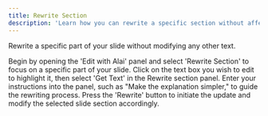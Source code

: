 ```yaml
---
title: Rewrite Section
description: 'Learn how you can rewrite a specific section without affecting the rest of the slide'
---
```


Rewrite a specific part of your slide without modifying any other text.

<Steps>
  <Step title="Open 'Edit with Alai' Panel">
    Begin by opening the 'Edit with Alai' panel and select 'Rewrite Section' to focus on a specific part of your slide.
  </Step>
  <Step title="Highlight Text Box">
    Click on the text box you wish to edit to highlight it, then select 'Get Text' in the Rewrite section panel.
  </Step>
  <Step title="Provide Instructions">
    Enter your instructions into the panel, such as "Make the explanation simpler," to guide the rewriting process.
  </Step>
  <Step title="Click 'Rewrite'">
    Press the 'Rewrite' button to initiate the update and modify the selected slide section accordingly.
  </Step>
</Steps>
